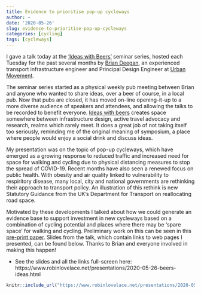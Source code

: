 ```yaml
---
title: Evidence to prioritise pop-up cycleways
author: ~
date: '2020-05-26'
slug: evidence-to-prioritise-pop-up-cycleways
categories: [cycling]
tags: [cycleways]
---
```


I gave a talk today at the ['Ideas with Beers'](https://twitter.com/hashtag/ideaswithbeers) seminar series, hosted each Tuesday for the past several months by [Brian Deegan](https://twitter.com/bricycle), an experienced transport infrastructure engineer and Principal Design Engineer at [Urban Movement](http://www.urbanmovement.co.uk/).

The seminar series started as a physical weekly pub meeting between Brian and anyone who wanted to share ideas, over a beer of course, in a local pub.
Now that pubs are closed, it has moved on-line opening-it-up to a more diverse audience of speakers and attendees, and allowing the talks to be recorded to benefit everyone.
[Ideas with beers](https://twitter.com/hashtag/ideaswithbeers) creates space somewhere between infrastructure design, active travel advocacy and research, realms which rarely meet.
It does a great job of not taking itself too seriously, reminding me of the original meaning of symposium, a place where people would enjoy a social drink and discuss ideas.

My presentation was on the topic of pop-up cycleways, which have emerged as a growing response to reduced traffic and increased need for space for walking and cycling due to physical distancing measures to stop the spread of COVID-19.
Recent months have also seen a renewed focus on public health.
With obesity and air quality linked to vulnerability to respiritory disease, many local, city and national governments are rethinking their approach to transport policy.
An illustration of this rethink is new Statutory Guidance from the UK's Department for Transport on reallocating road space.

Motivated by these developments I talked about how we could generate an evidence base to support investment in new cycleways based on a combination of cycling potential and places where there may be 'spare space' for walking and cycling.
Preliminary work on this can be seen in this [pre-print paper](https://osf.io/7wjb6/).
Slides from the talk, which contain links to web pages I presented, can be found below.
Thanks to Brian and everyone involved in making this happen!

- See the slides and all the links full-screen here: https://www.robinlovelace.net/presentations/2020-05-26-beers-ideas.html

```r
knitr::include_url("https://www.robinlovelace.net/presentations/2020-05-26-beers-ideas.html#1")
```



